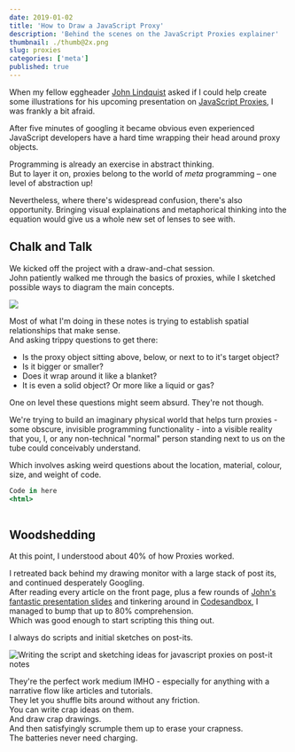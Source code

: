 ```yaml
---
date: 2019-01-02
title: 'How to Draw a JavaScript Proxy'
description: 'Behind the scenes on the JavaScript Proxies explainer'
thumbnail: ./thumb@2x.png
slug: proxies
categories: ['meta']
published: true
---
```


When my fellow eggheader [John Lindquist]() asked if I could help create some illustrations for his upcoming presentation on [JavaScript Proxies](), I was frankly a bit afraid.

After five minutes of googling it became obvious even experienced JavaScript developers have a hard time wrapping their head around proxy objects.

Programming is already an exercise in abstract thinking.  
But to layer it on, proxies belong to the world of _meta_ programming – one level of abstraction up!

Nevertheless, where there's widespread confusion, there's also opportunity.  Bringing visual explainations and metaphorical thinking into the equation would give us a whole new set of lenses to see with.

## Chalk and Talk

We kicked off the project with a draw-and-chat session.  
John patiently walked me through the basics of proxies, while I sketched possible ways to diagram the main concepts.

![](./Proxy_notes.png)

Most of what I'm doing in these notes is trying to establish spatial relationships that make sense.  
And asking trippy questions to get there:
* Is the proxy object sitting above, below, or next to to it's target object? 
* Is it bigger or smaller?
* Does it wrap around it like a blanket?  
* It is even a solid object? Or more like a liquid or gas?  

One on level these questions might seem absurd. They're not though.

We're trying to build an imaginary physical world that helps turn proxies - some obscure, invisible programming functionality - into a visible reality that you, I, or any non-technical "normal" person standing next to us on the tube could conceivably understand.

Which involves asking weird questions about the location, material, colour, size, and weight of code. 

```jsx
Code in here
<html>
    
```
## Woodshedding

At this point, I understood about 40% of how Proxies worked.

I retreated back behind my drawing monitor with a large stack of post its, and continued desperately Googling.  
After reading every article on the front page, plus a few rounds of [John's fantastic presentation slides]() and tinkering around in [Codesandbox](), I managed to bump that up to 80% comprehension.  
Which was good enough to start scripting this thing out.

I always do scripts and initial sketches on post-its.

![Writing the script and sketching ideas for javascript proxies on post-it notes](./Proxy_postits.jpg)

They're the perfect work medium IMHO - especially for anything with a narrative flow like articles and tutorials.  
They let you shuffle bits around without any friction.  
You can write crap ideas on them.  
And draw crap drawings.  
And then satisfyingly scrumple them up to erase your crapness.    
The batteries never need charging.  


